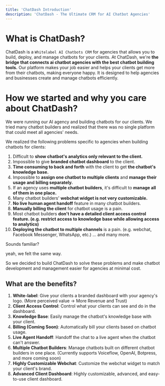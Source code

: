 ```yaml
---
title: 'ChatDash Introduction'
description: 'ChatDash - The Ultimate CRM for AI Chatbot Agencies'
---
```



# What is ChatDash?
ChatDash is a `Whitelabel AI Chatbots CRM` for agencies that allows you to build, deploy, and manage chatbots for your clients.
At ChatDash, we're **the bridge that connects ai chatbot agencies with the best chatbot building tools.** Our platform makes your job easier and helps your clients get more from their chatbots, making everyone happy. 
It is designed to help agencies and businesses create and manage chatbots efficiently.

# How we started and why you care about ChatDash?
We were running our AI agency and building chatbots for our clients.
We tried many chatbot builders and realized that there was no single platform that could meet all agencies' needs.

We realized the following problems specific to agencies when building chatbots for clients:

1. Difficult to **show chatbot's analytics only relevant to the client.**
2. Impossible to give **branded chatbot dashboard** to the client.
3. **Time consuming to back and forth** with the client to get **the chatbot's knowledge base.**
4. Impossible to **assign one chatbot to multiple clients** and **manage their usage and billing separately.**
5. If an agency uses **multiple chatbot builders**, it's difficult to **manage all of them in one place.**
6. Many chatbot builders' **webchat widget is not very customizable.**
7. **No live human agent handoff** feature in many chatbot builders.
8. **Manually billing the client** for chatbot usage is a pain.
9. Most chatbot builders **don't have a detailed client access control feature. (e.g. restrict access to knowledge base while allowing access to analytics)**
10. **Deploying the chatbot to multiple channels** is a pain. (e.g. webchat, Facebook Messenger, WhatsApp, etc.)
... and many more.

Sounds familiar?

yeah, we felt the same way.

So we decided to build ChatDash to solve these problems 
and make chatbot development and management easier for agencies
at minimal cost.

## What are the benefits?

1. **White-label**: Give your clients a branded dashboard with your agency's logo. (More perceived value -> More Revenue and Trust)
2. **Client Access Control**: Control what your clients can see and do in the dashboard.
3. **Knowledge Base**: Easily manage the chatbot's knowledge base with your client.
4. **Billing (Coming Soon)**: Automatically bill your clients based on chatbot usage.
5. **Live Agent Handoff**: Handoff the chat to a live agent when the chatbot can't answer.
6. **Multiple Chatbot Builders**: Manage chatbots built on different chatbot builders in one place. (Currently supports Voiceflow, OpenAI, Botpress, and more coming soon)
7. **Highly Customizable Webchat**: Customize the webchat widget to match your client's brand.
8. **Advanced Client Dashboard**: Highly customizable, advanced, and easy-to-use client dashboard.
